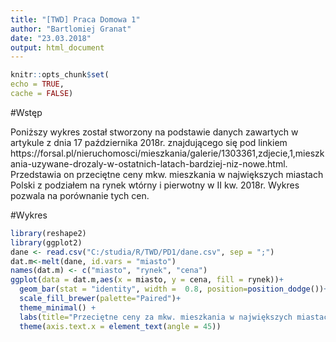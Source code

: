 ---
title: "[TWD] Praca Domowa 1"
author: "Bartlomiej Granat"
date: "23.03.2018"
output: html_document
---
  
  ```{r setup, echo = FALSE}
knitr::opts_chunk$set(
  echo = TRUE,
  cache = FALSE)

```

\pagebreak

#Wstęp

Poniższy wykres został stworzony na podstawie danych zawartych w artykule z dnia 17 października 2018r. znajdującego się pod linkiem https://forsal.pl/nieruchomosci/mieszkania/galerie/1303361,zdjecie,1,mieszkania-uzywane-drozaly-w-ostatnich-latach-bardziej-niz-nowe.html. Przedstawia on przeciętne ceny mkw. mieszkania w największych miastach Polski z podziałem na rynek wtórny i pierwotny w II kw. 2018r. Wykres pozwala na porównanie tych cen.

#Wykres

```{r}
library(reshape2)
library(ggplot2)
dane <- read.csv("C:/studia/R/TWD/PD1/dane.csv", sep = ";")
dat.m<-melt(dane, id.vars = "miasto")       
names(dat.m) <- c("miasto", "rynek", "cena")
ggplot(data = dat.m,aes(x = miasto, y = cena, fill = rynek))+
  geom_bar(stat = "identity", width =  0.8, position=position_dodge())+
  scale_fill_brewer(palette="Paired")+
  theme_minimal() +
  labs(title="Przeciętne ceny za mkw. mieszkania w największych miastach Polski na rynku wtórnym i pierwotnym", x="miasto", y = "średnia cena za mkw. (w zl)") +
  theme(axis.text.x = element_text(angle = 45)) 
```